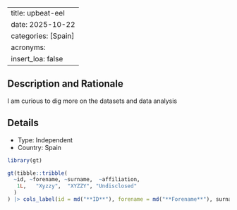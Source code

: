 
---
title: upbeat-eel
date: 2025-10-22
categories: [Spain]
acronyms:
  insert_loa: false
---

## Description and Rationale

I am curious to dig more on the datasets and data analysis

## Details

* Type: Independent
* Country: Spain

```r
library(gt)

gt(tibble::tribble(
  ~id, ~forename, ~surname,  ~affiliation,
   1L,   "Xyzzy",  "XYZZY", "Undisclosed"
  )
) |> cols_label(id = md("**ID**"), forename = md("**Forename**"), surname ~ md("**Surname**"), affiliation ~ md("**Affiliation**"))
```
